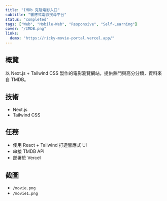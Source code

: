 ```yaml
---
title: "IMDb 克隆電影入口"
subtitle: "響應式電影搜尋平台"
status: "completed"
tags: ["Web", "Mobile-Web", "Responsive", "Self-Learning"]
cover: "/IMDB.png"
links:
  demo: "https://ricky-movie-portal.vercel.app/"
---
```


## 概覽

以 Next.js + Tailwind CSS 製作的電影瀏覽網站，提供熱門與高分分類，資料來自 TMDB。

## 技術

- Next.js
- Tailwind CSS

## 任務

- 使用 React + Tailwind 打造響應式 UI
- 串接 TMDB API
- 部署於 Vercel

## 截圖

- `/movie.png`
- `/movie1.png`
